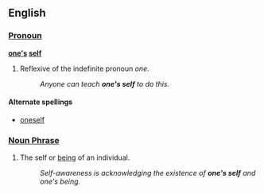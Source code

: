 ==English==
===[[Pronoun]]===
'''[[one's]] [[self]]'''
#Reflexive of the indefinite pronoun ''one''.
#:''Anyone can teach '''one's self''' to do this.''

====Alternate spellings====
*[[oneself]]

===[[Noun Phrase]]===
#The self or [[being]] of an individual.
#:''Self-awareness is acknowledging the existence of '''one's self''' and one's being.''